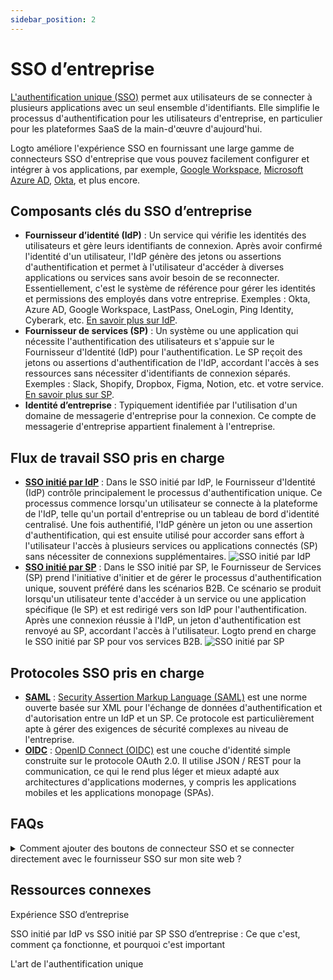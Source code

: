 ```yaml
---
sidebar_position: 2
---
```


# SSO d’entreprise

[L'authentification unique (SSO)](https://auth.wiki/single-sign-on) permet aux utilisateurs de se connecter à plusieurs applications avec un seul ensemble d'identifiants. Elle simplifie le processus d'authentification pour les utilisateurs d'entreprise, en particulier pour les plateformes SaaS de la main-d'œuvre d'aujourd'hui.

Logto améliore l'expérience SSO en fournissant une large gamme de connecteurs SSO d'entreprise que vous pouvez facilement configurer et intégrer à vos applications, par exemple, [Google Workspace](/integrations/google-workspace), [Microsoft Azure AD](/integrations/entra-id-saml), [Okta](/integrations/okta), et plus encore.

## Composants clés du SSO d’entreprise

- **Fournisseur d’identité (IdP)** : Un service qui vérifie les identités des utilisateurs et gère leurs identifiants de connexion. Après avoir confirmé l'identité d'un utilisateur, l'IdP génère des jetons ou assertions d'authentification et permet à l'utilisateur d'accéder à diverses applications ou services sans avoir besoin de se reconnecter. Essentiellement, c'est le système de référence pour gérer les identités et permissions des employés dans votre entreprise. Exemples : Okta, Azure AD, Google Workspace, LastPass, OneLogin, Ping Identity, Cyberark, etc. [En savoir plus sur IdP](https://auth.wiki/identity-provider).
- **Fournisseur de services (SP)** : Un système ou une application qui nécessite l'authentification des utilisateurs et s'appuie sur le Fournisseur d'Identité (IdP) pour l'authentification. Le SP reçoit des jetons ou assertions d'authentification de l'IdP, accordant l'accès à ses ressources sans nécessiter d'identifiants de connexion séparés. Exemples : Slack, Shopify, Dropbox, Figma, Notion, etc. et votre service. [En savoir plus sur SP](https://auth.wiki/service-provider).
- **Identité d’entreprise** : Typiquement identifiée par l'utilisation d'un domaine de messagerie d'entreprise pour la connexion. Ce compte de messagerie d'entreprise appartient finalement à l'entreprise.

## Flux de travail SSO pris en charge

- [**SSO initié par IdP**](/end-user-flows/enterprise-sso/idp-initiated-sso) : Dans le SSO initié par IdP, le Fournisseur d'Identité (IdP) contrôle principalement le processus d'authentification unique. Ce processus commence lorsqu'un utilisateur se connecte à la plateforme de l'IdP, telle qu'un portail d'entreprise ou un tableau de bord d'identité centralisé. Une fois authentifié, l'IdP génère un jeton ou une assertion d'authentification, qui est ensuite utilisé pour accorder sans effort à l'utilisateur l'accès à plusieurs services ou applications connectés (SP) sans nécessiter de connexions supplémentaires.
  ![SSO initié par IdP](./assets/idp-initiated-sso.png)
- [**SSO initié par SP**](/end-user-flows/enterprise-sso/sp-initiated-sso) : Dans le SSO initié par SP, le Fournisseur de Services (SP) prend l'initiative d'initier et de gérer le processus d'authentification unique, souvent préféré dans les scénarios B2B. Ce scénario se produit lorsqu'un utilisateur tente d'accéder à un service ou une application spécifique (le SP) et est redirigé vers son IdP pour l'authentification. Après une connexion réussie à l'IdP, un jeton d'authentification est renvoyé au SP, accordant l'accès à l'utilisateur. Logto prend en charge le SSO initié par SP pour vos services B2B.
  ![SSO initié par SP](./assets/sp-initiated-sso.png)

## Protocoles SSO pris en charge

- [**SAML**](/integrations/saml-sso) : [Security Assertion Markup Language (SAML)](https://auth.wiki/saml) est une norme ouverte basée sur XML pour l'échange de données d'authentification et d'autorisation entre un IdP et un SP. Ce protocole est particulièrement apte à gérer des exigences de sécurité complexes au niveau de l'entreprise.
- [**OIDC**](/integrations/oidc-sso) : [OpenID Connect (OIDC)](https://auth.wiki/openid-connect) est une couche d'identité simple construite sur le protocole OAuth 2.0. Il utilise JSON / REST pour la communication, ce qui le rend plus léger et mieux adapté aux architectures d'applications modernes, y compris les applications mobiles et les applications monopage (SPAs).

## FAQs

<details>
  <summary>Comment ajouter des boutons de connecteur SSO et se connecter directement avec le fournisseur SSO sur mon site web ?</summary>

Logto vous permet d'ajouter des boutons de connexion sociale à votre site web et d'initier directement le processus de connexion SSO sans afficher le formulaire de connexion par défaut. Consultez notre guide [Connexion directe](/end-user-flows/authentication-parameters/direct-sign-in/) pour des instructions détaillées.

</details>

## Ressources connexes

<Url href="https://www.youtube.com/watch?v=-mD8Sfab7sI&t=12s"> Expérience SSO d’entreprise</Url>

<Url href="https://blog.logto.io/idp-vs-sp-initiated-sso">
  SSO initié par IdP vs SSO initié par SP
</Url>

<Url href="https://blog.logto.io/enterprise-sso">
  SSO d’entreprise : Ce que c'est, comment ça fonctionne, et pourquoi c'est important
</Url>

<Url href="https://blog.logto.io/single-sign-on">L'art de l'authentification unique</Url>
